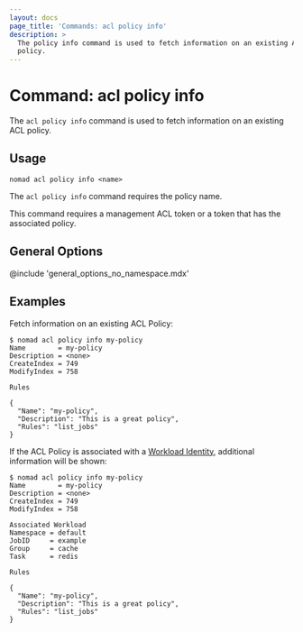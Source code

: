 ```yaml
---
layout: docs
page_title: 'Commands: acl policy info'
description: >
  The policy info command is used to fetch information on an existing ACL
  policy.
---
```


# Command: acl policy info

The `acl policy info` command is used to fetch information on an existing ACL
policy.

## Usage

```plaintext
nomad acl policy info <name>
```

The `acl policy info` command requires the policy name.

This command requires a management ACL token or a token that has the
associated policy.

## General Options

@include 'general_options_no_namespace.mdx'

## Examples

Fetch information on an existing ACL Policy:

```shell-session
$ nomad acl policy info my-policy
Name        = my-policy
Description = <none>
CreateIndex = 749
ModifyIndex = 758

Rules

{
  "Name": "my-policy",
  "Description": "This is a great policy",
  "Rules": "list_jobs"
}
```

If the ACL Policy is associated with a [Workload Identity][], additional information will be shown:

```shell-session
$ nomad acl policy info my-policy
Name        = my-policy
Description = <none>
CreateIndex = 749
ModifyIndex = 758

Associated Workload
Namespace = default
JobID     = example
Group     = cache
Task      = redis

Rules

{
  "Name": "my-policy",
  "Description": "This is a great policy",
  "Rules": "list_jobs"
}
```

[Workload Identity]: /nomad/docs/concepts/workload-identity 'Nomad Workload Identity'
